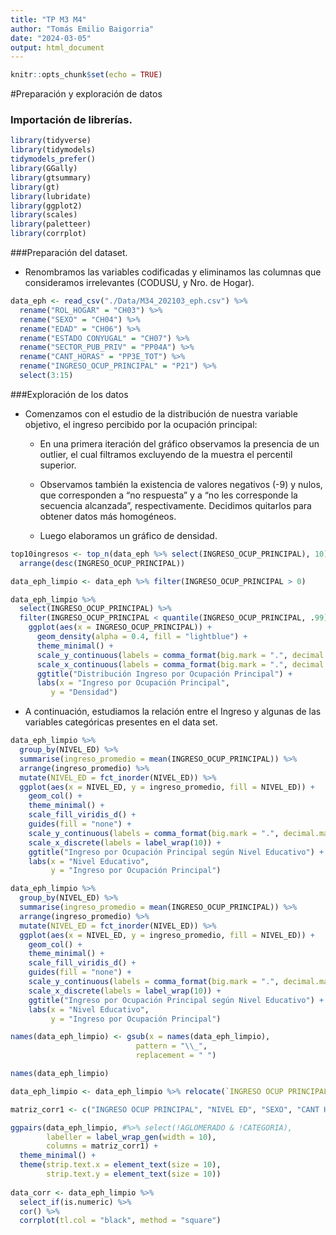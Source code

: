 ```yaml
---
title: "TP M3 M4"
author: "Tomás Emilio Baigorria"
date: "2024-03-05"
output: html_document
---
```


```r
knitr::opts_chunk$set(echo = TRUE)
```

#Preparación y exploración de datos

### Importación de librerías.

```r
library(tidyverse)
library(tidymodels)
tidymodels_prefer()
library(GGally)
library(gtsummary)
library(gt)
library(lubridate)
library(ggplot2)
library(scales)
library(paletteer)
library(corrplot)
```

###Preparación del dataset.

- Renombramos las variables codificadas y eliminamos las columnas que consideramos irrelevantes (CODUSU, y Nro. de Hogar).


```r

data_eph <- read_csv("./Data/M34_202103_eph.csv") %>% 
  rename("ROL_HOGAR" = "CH03") %>% 
  rename("SEXO" = "CH04") %>% 
  rename("EDAD" = "CH06") %>%
  rename("ESTADO CONYUGAL" = "CH07") %>%
  rename("SECTOR_PUB_PRIV" = "PP04A") %>%
  rename("CANT_HORAS" = "PP3E_TOT") %>%
  rename("INGRESO_OCUP_PRINCIPAL" = "P21") %>% 
  select(3:15)

```

###Exploración de los datos

- Comenzamos con el estudio de la distribución de nuestra variable objetivo, el ingreso percibido por la ocupación principal:

    - En una primera iteración del gráfico observamos la presencia de un outlier, el cual filtramos excluyendo de la muestra el percentil superior.
    
    - Observamos también la existencia de valores negativos (-9) y nulos, que corresponden a "no respuesta" y a "no les corresponde la secuencia alcanzada", respectivamente. Decidimos quitarlos para obtener datos más homogéneos.
    
    - Luego elaboramos un gráfico de densidad.


```r

top10ingresos <- top_n(data_eph %>% select(INGRESO_OCUP_PRINCIPAL), 10) %>% 
  arrange(desc(INGRESO_OCUP_PRINCIPAL))

data_eph_limpio <- data_eph %>% filter(INGRESO_OCUP_PRINCIPAL > 0)

data_eph_limpio %>% 
  select(INGRESO_OCUP_PRINCIPAL) %>%
  filter(INGRESO_OCUP_PRINCIPAL < quantile(INGRESO_OCUP_PRINCIPAL, .99)) %>%
    ggplot(aes(x = INGRESO_OCUP_PRINCIPAL)) +
      geom_density(alpha = 0.4, fill = "lightblue") +
      theme_minimal() +
      scale_y_continuous(labels = comma_format(big.mark = ".", decimal.mark = ",")) +
      scale_x_continuous(labels = comma_format(big.mark = ".", decimal.mark = ",")) +
      ggtitle("Distribución Ingreso por Ocupación Principal") +
      labs(x = "Ingreso por Ocupación Principal", 
         y = "Densidad")

```

- A continuación, estudiamos la relación entre el Ingreso y algunas de las variables categóricas presentes en el data set.


```r

data_eph_limpio %>% 
  group_by(NIVEL_ED) %>% 
  summarise(ingreso_promedio = mean(INGRESO_OCUP_PRINCIPAL)) %>% 
  arrange(ingreso_promedio) %>% 
  mutate(NIVEL_ED = fct_inorder(NIVEL_ED)) %>% 
  ggplot(aes(x = NIVEL_ED, y = ingreso_promedio, fill = NIVEL_ED)) +
    geom_col() +
    theme_minimal() +
    scale_fill_viridis_d() +
    guides(fill = "none") +
    scale_y_continuous(labels = comma_format(big.mark = ".", decimal.mark = ",")) +
    scale_x_discrete(labels = label_wrap(10)) +
    ggtitle("Ingreso por Ocupación Principal según Nivel Educativo") +
    labs(x = "Nivel Educativo", 
         y = "Ingreso por Ocupación Principal")


```

```r

data_eph_limpio %>% 
  group_by(NIVEL_ED) %>% 
  summarise(ingreso_promedio = mean(INGRESO_OCUP_PRINCIPAL)) %>% 
  arrange(ingreso_promedio) %>% 
  mutate(NIVEL_ED = fct_inorder(NIVEL_ED)) %>% 
  ggplot(aes(x = NIVEL_ED, y = ingreso_promedio, fill = NIVEL_ED)) +
    geom_col() +
    theme_minimal() +
    scale_fill_viridis_d() +
    guides(fill = "none") +
    scale_y_continuous(labels = comma_format(big.mark = ".", decimal.mark = ",")) +
    scale_x_discrete(labels = label_wrap(10)) +
    ggtitle("Ingreso por Ocupación Principal según Nivel Educativo") +
    labs(x = "Nivel Educativo", 
         y = "Ingreso por Ocupación Principal")

```




```r

names(data_eph_limpio) <- gsub(x = names(data_eph_limpio),
                            pattern = "\\_",
                            replacement = " ")

names(data_eph_limpio)

data_eph_limpio <- data_eph_limpio %>% relocate(`INGRESO OCUP PRINCIPAL`)

matriz_corr1 <- c("INGRESO OCUP PRINCIPAL", "NIVEL ED", "SEXO", "CANT HORAS")

ggpairs(data_eph_limpio, #%>% select(!AGLOMERADO & !CATEGORIA), 
        labeller = label_wrap_gen(width = 10), 
        columns = matriz_corr1) +
  theme_minimal() +
  theme(strip.text.x = element_text(size = 10),
        strip.text.y = element_text(size = 10))
  
data_corr <- data_eph_limpio %>% 
  select_if(is.numeric) %>%
  cor() %>% 
  corrplot(tl.col = "black", method = "square")

```










